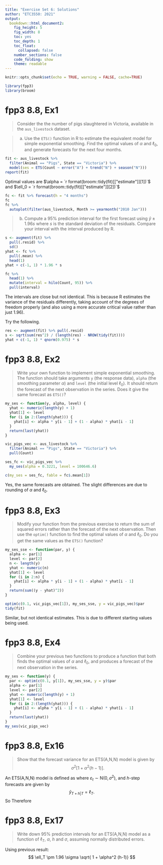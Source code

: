 ```yaml
---
title: "Exercise Set 6: Solutions"
author: "ETC3550: 2021"
output:
  bookdown::html_document2:
    fig_height: 5
    fig_width: 8
    toc: yes
    toc_depth: 1
    toc_float:
      collapsed: false
    number_sections: false
    code_folding: show
    theme: readable
---
```


```r
knitr::opts_chunk$set(echo = TRUE, warning = FALSE, cache=TRUE)
```

```r
library(fpp3)
library(broom)
```

# fpp3 8.8, Ex1

> Consider the the number of pigs slaughtered in Victoria, available in the `aus_livestock` dataset.

>   a. Use the `ETS()` function in R to estimate the equivalent model for simple exponential smoothing. Find the optimal values of $\alpha$ and $\ell_0$, and generate forecasts for the next four months.

```r
fit <- aus_livestock %>%
  filter(Animal == "Pigs", State == "Victoria") %>%
  model(ses = ETS(Count ~ error("A") + trend("N") + season("N")))
report(fit)
```

Optimal values are $\alpha = `r format(broom::tidy(fit)[["estimate"]][1])`$  and $\ell_0 = `r format(broom::tidy(fit)[["estimate"]][2])`$

```r
fc <- fit %>% forecast(h = "4 months")
fc
fc %>%
  autoplot(filter(aus_livestock, Month >= yearmonth("2010 Jan")))
```

>   b. Compute a 95% prediction interval for the first forecast using $\hat{y} \pm 1.96s$ where $s$ is the standard deviation of the residuals. Compare your interval with the interval produced by R.

```r
s <- augment(fit) %>%
  pull(.resid) %>%
  sd()
yhat <- fc %>%
  pull(.mean) %>%
  head(1)
yhat + c(-1, 1) * 1.96 * s
```

```r
fc %>%
  head(1) %>%
  mutate(interval = hilo(Count, 95)) %>%
  pull(interval)
```

The intervals are close but not identical. This is because R estimates the variance of the residuals differently, taking account of the degrees of freedom properly (and also using a more accurate critical value rather than just 1.96).

Try the following.

```r
res <- augment(fit) %>% pull(.resid)
s <- sqrt(sum(res^2) / (length(res) - NROW(tidy(fit))))
yhat + c(-1, 1) * qnorm(0.975) * s
```

# fpp3 8.8, Ex2

> Write your own function to implement simple exponential smoothing. The function should take arguments `y` (the response data), `alpha` (the smoothing parameter $\alpha$) and `level` (the initial level $\ell_0$). It should return the forecast of the next observation in the series. Does it give the same forecast as `ETS()`?

```r
my_ses <- function(y, alpha, level) {
  yhat <- numeric(length(y) + 1)
  yhat[1] <- level
  for (i in 2:(length(yhat))) {
    yhat[i] <- alpha * y[i - 1] + (1 - alpha) * yhat[i - 1]
  }
  return(last(yhat))
}

vic_pigs_vec <- aus_livestock %>%
  filter(Animal == "Pigs", State == "Victoria") %>%
  pull(Count)

ses_fc <- vic_pigs_vec %>%
  my_ses(alpha = 0.3221, level = 100646.6)

c(my_ses = ses_fc, fable = fc$.mean[1])
```

Yes, the same forecasts are obtained. The slight differences are due to rounding of $\alpha$ and $\ell_0$.

# fpp3 8.8, Ex3

> Modify your function from the previous exercise to return the sum of squared errors rather than the forecast of the next observation. Then use the `optim()` function to find the optimal values of $\alpha$ and $\ell_0$. Do you get the same values as the `ETS()` function?

```r
my_ses_sse <- function(par, y) {
  alpha <- par[1]
  level <- par[2]
  n <- length(y)
  yhat <- numeric(n)
  yhat[1] <- level
  for (i in 2:n) {
    yhat[i] <- alpha * y[i - 1] + (1 - alpha) * yhat[i - 1]
  }
  return(sum((y - yhat)^2))
}

optim(c(0.1, vic_pigs_vec[1]), my_ses_sse, y = vic_pigs_vec)$par
tidy(fit)
```

Similar, but not identical estimates. This is due to different starting values being used.

# fpp3 8.8, Ex4

> Combine your previous two functions to produce a function that both finds the optimal values of $\alpha$ and $\ell_0$, and produces a forecast of the next observation in the series.

```r
my_ses <- function(y) {
  par <- optim(c(0.1, y[1]), my_ses_sse, y = y)$par
  alpha <- par[1]
  level <- par[2]
  yhat <- numeric(length(y) + 1)
  yhat[1] <- level
  for (i in 2:(length(yhat))) {
    yhat[i] <- alpha * y[i - 1] + (1 - alpha) * yhat[i - 1]
  }
  return(last(yhat))
}
my_ses(vic_pigs_vec)
```

# fpp3 8.8, Ex16

> Show that the forecast variance for an ETS(A,N,N) model is given by
$$
\sigma^2\left[1+\alpha^2(h-1)\right].
$$

An ETS(A,N,N) model is defined as
  \begin{align*}
    y_t      & = \ell_{t-1} + \varepsilon_{t} \\
    \ell_{t} & = \ell_{t-1} + \alpha\varepsilon_{t},
  \end{align*}
where $\varepsilon_t \sim \text{N}(0,\sigma^2)$, and $h$-step forecasts are  given by
$$
 \hat{y}_{T+h|T} = \ell_T.
$$
So
  \begin{align*}
     y_{T+h} & = \ell_{T+h-1} + \varepsilon_{T+h} \\
             & = \ell_{T+h-2} + \alpha \varepsilon_{T+h-1} +  \varepsilon_{T+h} \\
             & = \ell_{T+h-3} + \alpha \varepsilon_{T+h-2}  + \alpha \varepsilon_{T+h-1} +  \varepsilon_{T+h} \\
             & \dots \\
             & = \ell_{T} + \alpha \sum_{j=1}^{h-1} \varepsilon_{T+h-j} +  \varepsilon_{T+h}.
  \end{align*}
Therefore
  \begin{align*}
    \text{Var}(y_{T+h} | y_1,\dots,y_T) & = \alpha^2 \sum_{j=1}^{h-1} \sigma^2 +  \sigma^2 \\
                                        & =  \sigma^2\left[ 1 + \alpha^2 (h-1)\right ].
  \end{align*}

# fpp3 8.8, Ex17

> Write down 95\% prediction intervals for an ETS(A,N,N) model as a function of $\ell_T$, $\alpha$, $h$ and $\sigma$, assuming normally distributed errors.

Using previous result:
$$
 \ell_T \pm 1.96 \sigma \sqrt{ 1 + \alpha^2 (h-1)}
$$
